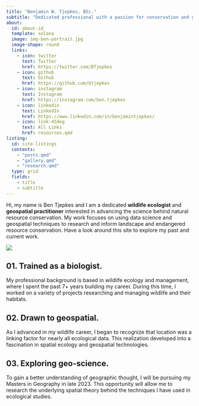 ---
title: "Benjamin W. Tjepkes, BSc."
subtitle: "Dedicated professional with a passion for conservation and geospatial science."
about:
  id: about-id
  template: solana
  image: img-ben-portrait.jpg
  image-shape: round
  links:
    - icon: twitter
      text: Twitter
      href: https://twitter.com/BTjepkes
    - icon: github
      text: Github
      href: https://github.com/btjepkes
    - icon: instagram
      text: Instagram
      href: https://instagram.com/ben.tjepkes
    - icon: linkedin
      text: LinkedIn
      href: https://www.linkedin.com/in/benjamintjepkes/
    - icon: link-45deg
      text: All Links
      href: resources.qmd
listing:
  id: site-listings
  contents:
    - "posts.qmd"
    - "gallery.qmd"
    - "research.qmd"
  type: grid
  fields: 
    - title
    - subtitle
---

::: {#about-id}

Hi, my name is Ben Tjepkes and I am a dedicated **wildlife ecologist** and **geospatial practitioner** interested in advancing the science behind natural resource conservation. My work focuses on using data science and geospatial techniques to research and inform landscape and endangered resource conservation. Have a look around this site to explore my past and current work.

:::

::: {#site-listings}
:::

![](img-ben-work.png)

## 01. Trained as a biologist. {.intro-heading}

My professional background is based in wildlife ecology and management, where I spent the past 7+ years building my career. During this time, I worked on a variety of projects researching and managing wildlife and their habitats.


## 02. Drawn to geospatial. {.intro-heading}

As I advanced in my wildlife career, I began to recognize that location was a linking factor for nearly all ecological data. This realization developed into a fascination in spatial ecology and geospatial technologies.

## 03. Exploring geo-science. {.intro-heading}

To gain a better understanding of geographic thought, I will be pursuing my Masters in Geography in late 2023. This opportunity will allow me to research the underlying spatial theory behind the techniques I have used in ecological studies.

